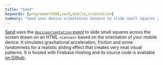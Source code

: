```yaml
---
title: "Sand"
keywords: [programmer5000,sand,mobile,orientation]
summary: "Sand uses device orientation sensors to slide small squares across the screen."
---
```


[Sand](https://mobile-sand-demo.web.app/) uses the [`deviceorientation` event](https://developer.mozilla.org/en-US/docs/Web/API/DeviceOrientationEvent) to slide small squares across the screen drawn on an HTML `<canvas>` based on the orientation of your mobile device. It simulates gravitational acceleration, friction and some randomness for a realistic sliding effect that creates very neat visual patterns. It is hosted with Firebase Hosting and its source code is available [on Github](https://github.com/realprogrammer5000/sand). 
